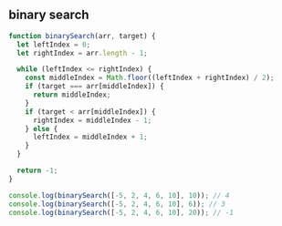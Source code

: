 ## binary search

```js
function binarySearch(arr, target) {
  let leftIndex = 0;
  let rightIndex = arr.length - 1;

  while (leftIndex <= rightIndex) {
    const middleIndex = Math.floor((leftIndex + rightIndex) / 2);
    if (target === arr[middleIndex]) {
      return middleIndex;
    }
    if (target < arr[middleIndex]) {
      rightIndex = middleIndex - 1;
    } else {
      leftIndex = middleIndex + 1;
    }
  }

  return -1;
}

console.log(binarySearch([-5, 2, 4, 6, 10], 10)); // 4
console.log(binarySearch([-5, 2, 4, 6, 10], 6)); // 3
console.log(binarySearch([-5, 2, 4, 6, 10], 20)); // -1
```

